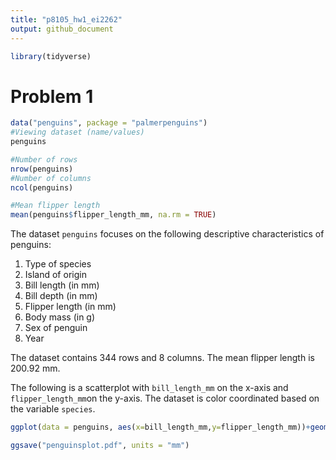 ```yaml
---
title: "p8105_hw1_ei2262"
output: github_document
---
```


```r
library(tidyverse)
```

# Problem 1

```r
data("penguins", package = "palmerpenguins")
#Viewing dataset (name/values)
penguins

#Number of rows 
nrow(penguins)
#Number of columns
ncol(penguins)

#Mean flipper length
mean(penguins$flipper_length_mm, na.rm = TRUE)
```
The dataset `penguins` focuses on the following descriptive characteristics of penguins:

1. Type of species
2. Island of origin
3. Bill length (in mm)
4. Bill depth (in mm)
5. Flipper length (in mm)
6. Body mass (in g)
7. Sex of penguin
8. Year

The dataset contains 344 rows and 8 columns. 
The mean flipper length is 200.92 mm.

The following is a scatterplot with `bill_length_mm` on the x-axis and
`flipper_length_mm`on the y-axis. The dataset is color coordinated based on the 
variable `species`.
```r
ggplot(data = penguins, aes(x=bill_length_mm,y=flipper_length_mm))+geom_point(aes(color=species))
```

```r
ggsave("penguinsplot.pdf", units = "mm")
```


